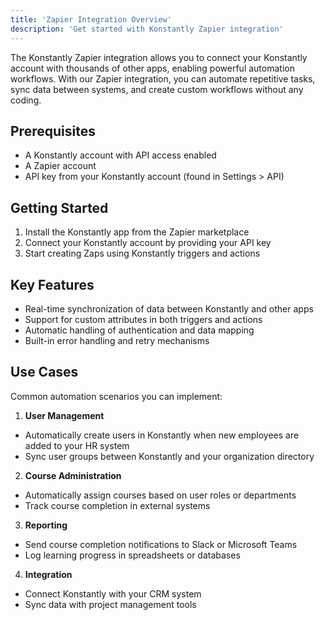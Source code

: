 ```yaml
---
title: 'Zapier Integration Overview'
description: 'Get started with Konstantly Zapier integration'
---
```


The Konstantly Zapier integration allows you to connect your Konstantly account with thousands of other apps, enabling powerful automation workflows. With our Zapier integration, you can automate repetitive tasks, sync data between systems, and create custom workflows without any coding.

## Prerequisites

- A Konstantly account with API access enabled
- A Zapier account
- API key from your Konstantly account (found in Settings > API)

## Getting Started

1. Install the Konstantly app from the Zapier marketplace
2. Connect your Konstantly account by providing your API key
3. Start creating Zaps using Konstantly triggers and actions

## Key Features

- Real-time synchronization of data between Konstantly and other apps
- Support for custom attributes in both triggers and actions
- Automatic handling of authentication and data mapping
- Built-in error handling and retry mechanisms

## Use Cases

Common automation scenarios you can implement:

1. **User Management**
- Automatically create users in Konstantly when new employees are added to your HR system
- Sync user groups between Konstantly and your organization directory

2. **Course Administration**
- Automatically assign courses based on user roles or departments
- Track course completion in external systems

3. **Reporting**
- Send course completion notifications to Slack or Microsoft Teams
- Log learning progress in spreadsheets or databases

4. **Integration**
- Connect Konstantly with your CRM system
- Sync data with project management tools